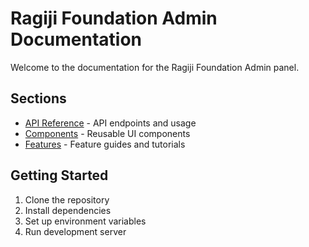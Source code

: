 # Ragiji Foundation Admin Documentation

Welcome to the documentation for the Ragiji Foundation Admin panel.

## Sections

- [API Reference](/documentation/docs/api) - API endpoints and usage
- [Components](/documentation/docs/components) - Reusable UI components
- [Features](/documentation/docs/features) - Feature guides and tutorials

## Getting Started

1. Clone the repository
2. Install dependencies
3. Set up environment variables
4. Run development server